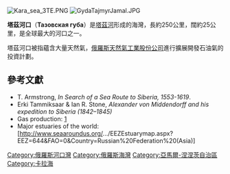 [[Image:Kara_sea_3TE.PNG|thumb]]
[[Image:GydaTajmyrJamal.JPG|thumb]]

'''塔茲河口'''（'''Тазовская губа'''）是[[塔茲河|塔茲河]]形成的海灣，長約250公里，闊約25公里，是全球最大的河口之一。

塔茲河口被指蘊含大量天然氣，[[俄羅斯天然氣工業股份公司|俄羅斯天然氣工業股份公司]]進行擴展開發石油氣的投資計劃。

==參考文獻==
*  T. Armstrong, ''In Search of a Sea Route to Siberia, 1553-1619''.
* Erki Tammiksaar & Ian R. Stone, ''Alexander von Middendorff and his expedition to Siberia (1842–1845)''
* Gas production: [https://web.archive.org/web/20110716082526/http://www.skyminder.com/samples/GRAY_GRAY_CREDITINFO_EASTEUROPE_RUS.asp]
* Major estuaries of the world: [http://www.seaaroundus.org/.../EEZEstuarymap.aspx?EEZ=644&FAO=0&Country=Russian%20Federation%20(Asia)]

{{DEFAULTSORT:Тазовская губа}}
[[Category:俄羅斯河口灣|Category:俄羅斯河口灣]]
[[Category:俄羅斯海灣|Category:俄羅斯海灣]]
[[Category:亞馬爾-涅涅茨自治區|Category:亞馬爾-涅涅茨自治區]]
[[Category:卡拉海|Category:卡拉海]]


{{俄羅斯地理小作品}}